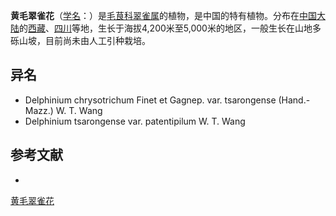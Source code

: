 {{Speciesbox
| name = 黄毛翠雀花
| status = 
| status_system = 
| image =
| genus = Delphinium
| species = chrysotrichum
| authority = Finet et Gagnep.
}}

'''黄毛翠雀花'''（[[学名|学名]]：{{lang|la|''Delphinium chrysotrichum''}}）是[[毛茛科|毛茛科]][[翠雀属|翠雀属]]的植物，是中国的特有植物。分布在[[中国大陆|中国大陆]]的[[西藏|西藏]]、[[四川|四川]]等地，生长于海拔4,200米至5,000米的地区，一般生长在山地多砾山坡，目前尚未由人工引种栽培。

== 异名 ==
* Delphinium chrysotrichum Finet et Gagnep. var. tsarongense (Hand.-Mazz.) W. T. Wang
* Delphinium tsarongense var. patentipilum W. T. Wang

== 参考文献 ==
<div class="references-small">
* {{cite web| url =http://www.bioinfo.cn/db05/KmzwSpecies.php?action=view&id=18414| title =黄毛翠雀花| work =《中国高等植物数据库全库》| publisher =中国科学院微生物研究所| author =昆明植物研究所| accessdate =2009-02-25| archive-date =2016-03-05| archive-url =https://web.archive.org/web/20160305072109/http://www.bioinfo.cn/db05/KmzwSpecies.php?action=view&id=18414| dead-url =yes}}
</div>
{{Taxonbar|from=Q11177764}}

[[Category:翠雀属|黄毛翠雀花]]


{{植物小作品}}